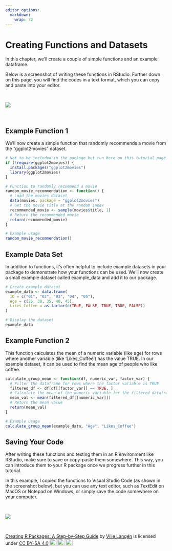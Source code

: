 ```yaml
---
editor_options: 
  markdown: 
    wrap: 72
---
```


# Creating Functions and Datasets

In this chapter, we'll create a couple of simple functions and an
example dataframe.

Below is a screenshot of writing these functions in RStudio. Further
down on this page, you will find the codes in a text format, which you
can copy and paste into your editor.

\

![](images/writing_functions.png)\

\

## Example Function 1

We'll now create a simple function that randomly recommends a movie from
the "ggplot2movies" dataset.

```r

# Not to be included in the package but run here on this tutorial page
if (!require(ggplot2movies)) {
  install.packages("ggplot2movies")
  library(ggplot2movies)
}

# Function to randomly recommend a movie
random_movie_recommendation <- function() {
  # Load the movies dataset
  data(movies, package = "ggplot2movies")
  # Get the movie title at the random index
  recommended_movie <- sample(movies$title, 1)
  # Return the recommended movie
  return(recommended_movie)
}

# Example usage
random_movie_recommendation()

```

## Example Data Set

In addition to functions, it's often helpful to include example datasets
in your package to demonstrate how your functions can be used. We'll now
create a small example dataset called example_data and add it to our
package.

```r

# Create example dataset
example_data <- data.frame(
  ID = c("01", "02", "03", "04", "05"),
  Age = c(25, 30, 35, 40, 45),
  Likes_Coffee = as.factor(c(TRUE, FALSE, TRUE, TRUE, FALSE))
)

# Display the dataset
example_data

```

## Example Function 2

This function calculates the mean of a numeric variable (like age) for
rows where another variable (like 'Likes_Coffee') has the value TRUE. In
our example dataset, it can be used to find the mean age of people who
like coffee.

```r

calculate_group_mean <- function(df, numeric_var, factor_var) {
  # Filter the dataframe for rows where the factor variable is TRUE
  filtered_df <- df[df[[factor_var]] == TRUE, ]
  # Calculate the mean of the numeric variable for the filtered dataframe
  mean_val <- mean(filtered_df[[numeric_var]])
  # Return the mean value
  return(mean_val)
}

# Example usage
calculate_group_mean(example_data, "Age", "Likes_Coffee")

```

## Saving Your Code

After writing these functions and testing them in an R environment like
RStudio, make sure to save or copy-paste them somewhere. This way, you
can introduce them to your R package once we progress further in this
tutorial.

In this example, I copied the functions to Visual Studio Code (as shown
in the screenshot below), but you can use any text editor, such as
TextEdit on MacOS or Notepad on Windows, or simply save the code
somewhere on your computer.

\

![](images/from_rstudio_to_vcode.gif)\

\

<p xmlns:cc="http://creativecommons.org/ns#" xmlns:dct="http://purl.org/dc/terms/">

<a property="dct:title" rel="cc:attributionURL" href="https://creating-r-packages.netlify.app">Creating
R Packages: A Step-by-Step Guide</a> by
<a rel="cc:attributionURL dct:creator" property="cc:attributionName" href="https://www.linkedin.com/in/ville-langen/">Ville
Langén</a> is licensed under
<a href="https://creativecommons.org/licenses/by-sa/4.0/?ref=chooser-v1" target="_blank" rel="license noopener noreferrer" style="display:inline-block;">CC
BY-SA
4.0<img src="https://mirrors.creativecommons.org/presskit/icons/cc.svg?ref=chooser-v1" style="height:22px!important;margin-left:3px;vertical-align:text-bottom;"/><img src="https://mirrors.creativecommons.org/presskit/icons/by.svg?ref=chooser-v1" style="height:22px!important;margin-left:3px;vertical-align:text-bottom;"/><img src="https://mirrors.creativecommons.org/presskit/icons/sa.svg?ref=chooser-v1" style="height:22px!important;margin-left:3px;vertical-align:text-bottom;"/></a>

</p>
